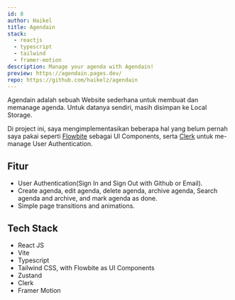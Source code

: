 ```yaml
---
id: 8
author: Haikel
title: Agendain
stack:
  - reactjs
  - typescript
  - tailwind
  - framer-motion
description: Manage your agenda with Agendain!
preview: https://agendain.pages.dev/
repo: https://github.com/haikelz/agendain
---
```


<LightboxImage
  src="https://ik.imagekit.io/haikelz/works/agendain.png?updatedAt=1682736956696"
  alt="agendain"
/>

Agendain adalah sebuah Website sederhana untuk membuat dan memanage agenda. Untuk datanya sendiri, masih disimpan ke Local Storage.

Di project ini, saya mengimplementasikan beberapa hal yang belum pernah saya pakai seperti [Flowbite](https://flowbite.com/) sebagai UI Components, serta [Clerk](https://clerk.com/) untuk me-manage User Authentication.

## Fitur

- User Authentication(Sign In and Sign Out with Github or Email).
- Create agenda, edit agenda, delete agenda, archive agenda, Search agenda and archive, and mark agenda as done.
- Simple page transitions and animations.

## Tech Stack

- React JS
- Vite
- Typescript
- Tailwind CSS, with Flowbite as UI Components
- Zustand
- Clerk
- Framer Motion
